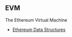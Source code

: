 ## EVM

The Ethereum Virtual Machine

- [Ethereum Data Structures](https://arxiv.org/pdf/2108.05513.pdf)